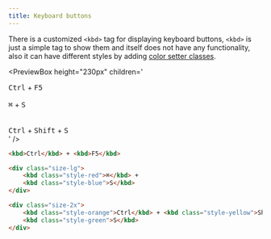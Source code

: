 ```yaml
---
title: Keyboard buttons
---
```



There is a customized `<kbd>` tag for displaying keyboard buttons,
`<kbd>` is just a simple tag to show them and itself does not have any functionality,
also it can have different styles by adding [color setter classes](/docs/helpers/color-setters).

<PreviewBox
	height="230px"
	children='
<!DOCTYPE html>
<html lang="en">
	<head>
		<meta charset="UTF-8" />
		<meta http-equiv="X-UA-Compatible" content="IE=edge" />
		<meta name="viewport" content="width=device-width, initial-scale=1.0" />
		<link rel="stylesheet" href="https://raw.githack.com/amir2mi/FlatifyCSS/master/dist/css/flatify-min.css" />
		<title>Keyboard buttons</title>
	</head>
	<body>
        <kbd>Ctrl</kbd> + <kbd>F5</kbd>
        <br /><br />
        <div class="size-lg">
            <kbd class="style-red">⌘</kbd> + <kbd class="style-blue">S</kbd>
        </div>
        <br /><br />
        <div class="size-2x">
            <kbd class="style-orange">Ctrl</kbd> + <kbd class="style-yellow">Shift</kbd> + <kbd class="style-green">S</kbd>
        </div>
	</body>
</html>
'
/>

```html title="index.html"
<kbd>Ctrl</kbd> + <kbd>F5</kbd>

<div class="size-lg">
	<kbd class="style-red">⌘</kbd> +
	<kbd class="style-blue">S</kbd>
</div>

<div class="size-2x">
	<kbd class="style-orange">Ctrl</kbd> + <kbd class="style-yellow">Shift</kbd> +
	<kbd class="style-green">S</kbd>
</div>
```
